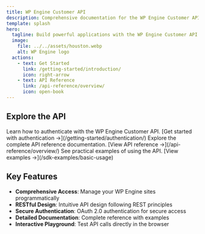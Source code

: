 ```yaml
---
title: WP Engine Customer API
description: Comprehensive documentation for the WP Engine Customer API
template: splash
hero:
  tagline: Build powerful applications with the WP Engine Customer API
  image:
    file: ../../assets/houston.webp
    alt: WP Engine logo
  actions:
    - text: Get Started
      link: /getting-started/introduction/
      icon: right-arrow
    - text: API Reference
      link: /api-reference/overview/
      icon: open-book
---
```



## Explore the API

<CardGrid>
	<Card title="Authentication" icon="lock">
		Learn how to authenticate with the WP Engine Customer API.
		[Get started with authentication →](/getting-started/authentication/)
	</Card>
	<Card title="API Reference" icon="document">
		Explore the complete API reference documentation.
		[View API reference →](/api-reference/overview/)
	</Card>
	<Card title="Examples" icon="rocket">
		See practical examples of using the API.
		[View examples →](/sdk-examples/basic-usage)
	</Card>
</CardGrid>

## Key Features

- **Comprehensive Access**: Manage your WP Engine sites programmatically
- **RESTful Design**: Intuitive API design following REST principles
- **Secure Authentication**: OAuth 2.0 authentication for secure access
- **Detailed Documentation**: Complete reference with examples
- **Interactive Playground**: Test API calls directly in the browser

